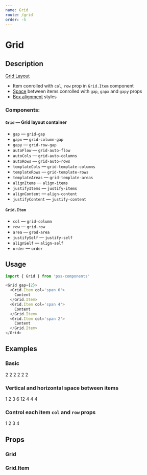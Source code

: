 ```yaml
---
name: Grid
route: /grid
order: -5
---
```




# Grid

## Description

[Grid Layout](https://developer.mozilla.org/en-US/docs/Web/CSS/CSS_Grid_Layout)

- Item conrolled with `col`, `row` prop in `Grid.Item` component
- [Space](https://github.com/exah/pss/blob/master/docs/api.md#space) between items conrolled with `gap`, `gapx` and `gapy` props
- [Box alignment](https://rachelandrew.co.uk/css/cheatsheets/box-alignment) styles


### Components:

#### `Grid` — Grid layout container

- `gap` — `grid-gap`
- `gapx` — `grid-column-gap`
- `gapy` — `grid-row-gap`
- `autoFlow` — `grid-auto-flow`
- `autoCols` — `grid-auto-columns`
- `autoRows` — `grid-auto-rows`
- `templateCols` — `grid-template-columns`
- `templateRows` — `grid-template-rows`
- `templateAreas` — `grid-template-areas`
- `alignItems` — `align-items`
- `justifyItems` — `justify-items`
- `alignContent` — `align-content`
- `justifyContent` — `justify-content`


#### `Grid.Item`

- `col` — `grid-column`
- `row` — `grid-row`
- `area` — `grod-area`
- `justifySelf` — `justify-self`
- `alignSelf` — `align-self`
- `order` — `order`


## Usage

```js
import { Grid } from 'pss-components'
```

```js
<Grid gap={2}>
  <Grid.Item col='span 6'>
    Content
  </Grid.Item>
  <Grid.Item col='span 4'>
    Content
  </Grid.Item>
  <Grid.Item col='span 2'>
    Content
  </Grid.Item>
</Grid>
```


## Examples

### Basic

<Playground>
  <Grid templateCols='repeat(12, 1fr)' gapx={1}>
    <Grid.Item col='span 2' outline='1px solid' pd={1}>
        2
    </Grid.Item>
    <Grid.Item col='span 2' outline='1px solid' pd={1}>
        2
    </Grid.Item>
    <Grid.Item col='span 2' outline='1px solid' pd={1}>
        2
    </Grid.Item>
    <Grid.Item col='span 2' outline='1px solid' pd={1}>
        2
    </Grid.Item>
    <Grid.Item col='span 2' outline='1px solid' pd={1}>
        2
    </Grid.Item>
    <Grid.Item col='span 2' outline='1px solid' pd={1}>
        2
    </Grid.Item>
  </Grid>
</Playground>

### Vertical and horizontal space between items

<Playground>
  <Grid templateCols='repeat(12, 1fr)' gap={1}>
    <Grid.Item col='span 1' outline='1px solid' pd={1}>
        1
    </Grid.Item>
    <Grid.Item col='span 2' outline='1px solid' pd={1}>
        2
    </Grid.Item>
    <Grid.Item col='span 3' outline='1px solid' pd={1}>
        3
    </Grid.Item>
    <Grid.Item col='span 6' outline='1px solid' pd={1}>
        6
    </Grid.Item>
    <Grid.Item col='span 12' outline='1px solid' pd={1}>
        12
    </Grid.Item>
    <Grid.Item col='span 4' outline='1px solid' pd={1}>
        4
    </Grid.Item>
    <Grid.Item col='span 4' outline='1px solid' pd={1}>
        4
    </Grid.Item>
    <Grid.Item col='span 4' outline='1px solid' pd={1}>
        4
    </Grid.Item>
  </Grid>
</Playground>

### Control each item `col` and `row` props

<Playground>
  <Grid templateCols='repeat(12, 1fr)' gap={1}>
    <Grid.Item row='1' col='1 / span 3' outline='1px solid' pd={1}>
        1
    </Grid.Item>
    <Grid.Item row='2' col='4 / span 3' outline='1px solid' pd={1}>
        2
    </Grid.Item>
    <Grid.Item row='3' col='7 / span 3' outline='1px solid' pd={1}>
        3
    </Grid.Item>
    <Grid.Item row='4' col='10 / span 3' outline='1px solid' pd={1}>
        4
    </Grid.Item>
  </Grid>
</Playground>


## Props

### Grid

<PropsTable of={Grid} />

### Grid.Item

<PropsTable of={Grid.Item} />
